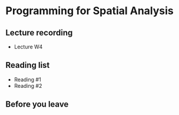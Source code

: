 # Programming for Spatial Analysis

## Lecture recording {#recording-w05}
- Lecture W4

## Reading list {#reading-w05}
- Reading #1
- Reading #2


## Before you leave {#byl-w05}

